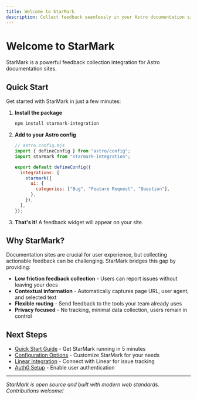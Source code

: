 ```yaml
---
title: Welcome to StarMark
description: Collect feedback seamlessly in your Astro documentation sites
---
```


# Welcome to StarMark

StarMark is a powerful feedback collection integration for Astro documentation sites.

## Quick Start

Get started with StarMark in just a few minutes:

1. **Install the package**

   ```bash
   npm install starmark-integration
   ```

2. **Add to your Astro config**

   ```js
   // astro.config.mjs
   import { defineConfig } from "astro/config";
   import starmark from "starmark-integration";

   export default defineConfig({
     integrations: [
       starmark({
         ui: {
           categories: ["Bug", "Feature Request", "Question"],
         },
       }),
     ],
   });
   ```

3. **That's it!** A feedback widget will appear on your site.

## Why StarMark?

Documentation sites are crucial for user experience, but collecting actionable feedback can be challenging. StarMark bridges this gap by providing:

- **Low friction feedback collection** - Users can report issues without leaving your docs
- **Contextual information** - Automatically captures page URL, user agent, and selected text
- **Flexible routing** - Send feedback to the tools your team already uses
- **Privacy focused** - No tracking, minimal data collection, users remain in control

## Next Steps

- [Quick Start Guide](/getting-started/quick-start/) - Get StarMark running in 5 minutes
- [Configuration Options](/configuration/basic-setup/) - Customize StarMark for your needs
- [Linear Integration](/configuration/linear/) - Connect with Linear for issue tracking
- [Auth0 Setup](/configuration/auth0/) - Enable user authentication

---

_StarMark is open source and built with modern web standards. Contributions welcome!_
